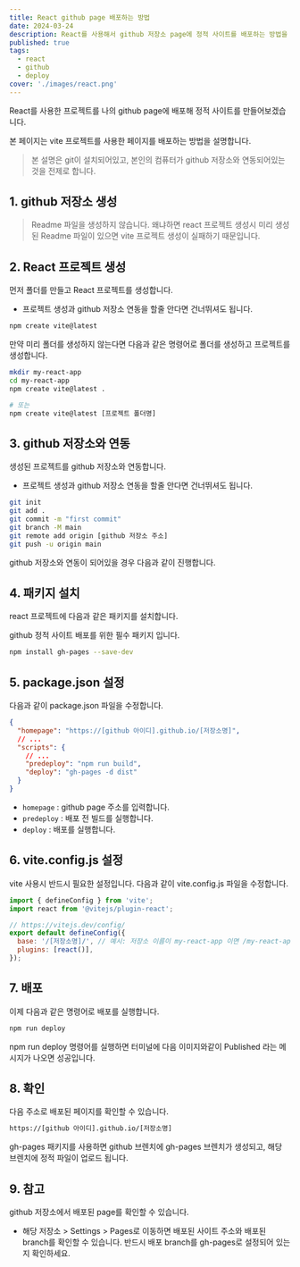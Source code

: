 ```yaml
---
title: React github page 배포하는 방법
date: 2024-03-24
description: React를 사용해서 github 저장소 page에 정적 사이트를 배포하는 방법을 알아봅니다.
published: true
tags:
  - react
  - github
  - deploy
cover: './images/react.png'
---
```


React를 사용한 프로젝트를 나의 github page에 배포해 정적 사이트를 만들어보겠습니다.

본 페이지는 vite 프로젝트를 사용한 페이지를 배포하는 방법을 설명합니다.

> 본 설명은 git이 설치되어있고, 본인의 컴퓨터가 github 저장소와 연동되어있는 것을 전제로 합니다.

## 1. github 저장소 생성

> Readme 파일을 생성하지 않습니다.
> 왜냐하면 react 프로젝트 생성시 미리 생성된 Readme 파일이 있으면 vite 프로젝트 생성이 실패하기 때문입니다.

## 2. React 프로젝트 생성

먼저 폴더를 만들고 React 프로젝트를 생성합니다.

- 프로젝트 생성과 github 저장소 연동을 할줄 안다면 건너뛰셔도 됩니다.

```bash
npm create vite@latest
```

만약 미리 폴더를 생성하지 않는다면 다음과 같은 명령어로 폴더를 생성하고 프로젝트를 생성합니다.

```bash
mkdir my-react-app
cd my-react-app
npm create vite@latest .

# 또는
npm create vite@latest [프로젝트 폴더명]
```

## 3. github 저장소와 연동

생성된 프로젝트를 github 저장소와 연동합니다.

- 프로젝트 생성과 github 저장소 연동을 할줄 안다면 건너뛰셔도 됩니다.

```bash
git init
git add .
git commit -m "first commit"
git branch -M main
git remote add origin [github 저장소 주소]
git push -u origin main
```

github 저장소와 연동이 되어있을 경우 다음과 같이 진행합니다.

## 4. 패키지 설치

react 프로젝트에 다음과 같은 패키지를 설치합니다.

github 정적 사이트 배포를 위한 필수 패키지 입니다.

```bash
npm install gh-pages --save-dev
```

## 5. package.json 설정

다음과 같이 package.json 파일을 수정합니다.

```json {2,6,7} title="package.json"
{
  "homepage": "https://[github 아이디].github.io/[저장소명]",
  // ...
  "scripts": {
    // ...
    "predeploy": "npm run build",
    "deploy": "gh-pages -d dist"
  }
}
```

- `homepage` : github page 주소를 입력합니다.
- `predeploy` : 배포 전 빌드를 실행합니다.
- `deploy` : 배포를 실행합니다.

## 6. vite.config.js 설정

vite 사용시 반드시 필요한 설정입니다. 다음과 같이 vite.config.js 파일을 수정합니다.

```js {4,5} title="vite.config.js"
import { defineConfig } from 'vite';
import react from '@vitejs/plugin-react';

// https://vitejs.dev/config/
export default defineConfig({
  base: '/[저장소명]/', // 예시: 저장소 이름이 my-react-app 이면 /my-react-app/
  plugins: [react()],
});
```

## 7. 배포

이제 다음과 같은 명령어로 배포를 실행합니다.

```bash
npm run deploy
```

npm run deploy 명령어를 실행하면 터미널에 다음 이미지와같이 Published 라는 메시지가 나오면 성공입니다.

<MDXImage
  src="./images/deploy.png"
  alt="deploy"
  width="400px"
  title="배포 성공!"
/>

## 8. 확인

다음 주소로 배포된 페이지를 확인할 수 있습니다.

```txt
https://[github 아이디].github.io/[저장소명]
```

gh-pages 패키지를 사용하면 github 브렌치에 gh-pages 브렌치가 생성되고, 해당 브렌치에 정적 파일이 업로드 됩니다.

## 9. 참고

github 저장소에서 배포된 page를 확인할 수 있습니다.

- 해당 저장소 > Settings > Pages로 이동하면 배포된 사이트 주소와 배포된 branch를 확인할 수 있습니다. 반드시 배포 branch를 gh-pages로 설정되어 있는지 확인하세요.
